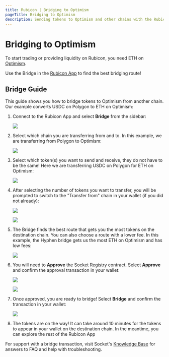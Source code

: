 ```yaml
---
title: Rubicon | Bridging to Optimism 
pageTitle: Bridging to Optimism
description: Sending tokens to Optimism and other chains with the Rubicon Bridge
---
```


# Bridging to Optimism

To start trading or providing liquidity on Rubicon, you need ETH on [Optimism](https://www.optimism.io/).

Use the Bridge in the [Rubicon App](https://app.rubicon.finance/) to find the best bridging route!

## Bridge Guide

This guide shows you how to bridge tokens to Optimism from another chain. Our example converts USDC on Polygon to ETH on Optimism:

1. Connect to the Rubicon App and select **Bridge** from the sidebar:
   
   ![](</assets/image(96).png>)

2. Select which chain you are transferring from and to. In this example, we are transferring from Polygon to Optimism:
   
   ![](/assets/image.png)

3. Select which token(s) you want to send and receive, they do not have to be the same! Here we are transferring USDC on Polygon for ETH on Optimism:
   
   ![](</assets/image(115).png>)

4. After selecting the number of tokens you want to transfer, you will be prompted to switch to the "Transfer from" chain in your wallet (if you did not already):
   
   ![](</assets/image(120).png>)
   
   ![](</assets/image(39).png>)

5. The Bridge finds the best route that gets you the most tokens on the destination chain. You can also choose a route with a lower fee. In this example, the Hyphen bridge gets us the most ETH on Optimism and has low fees:
   
   ![](</assets/image(101).png>)

6. You will need to **Approve** the Socket Registry contract. Select **Approve** and confirm the approval transaction in your wallet:
   
   ![](</assets/image(6).png>)
   
   ![](</assets/image(5).png>)

7. Once approved, you are ready to bridge! Select **Bridge** and confirm the transaction in your wallet:
   
   ![](</assets/image(85).png>)

8. The tokens are on the way! It can take around 10 minutes for the tokens to appear in your wallet on the destination chain. In the meantime, you can explore the rest of the Rubicon App



For support with a bridge transaction, visit Socket's [Knowledge Base](https://socketdottech.zendesk.com/hc/en-us) for answers to FAQ and help with troubleshooting.
